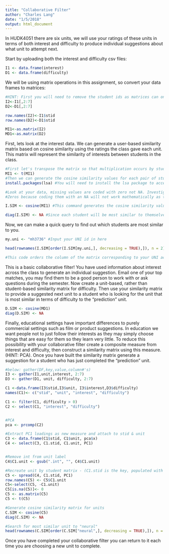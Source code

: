 ---
title: "Collaborative Filter"
author: "Charles Lang"
date: "1/5/2018"
output: html_document
---


In HUDK4051 there are six units, we will use your ratings of these units in terms of both interest and difficulty to produce individual suggestions about what unit to attempt next.

Start by uploading both the interest and difficulty csv files:
```{r}
I1 <- data.frame(interest)
D1 <- data.frame(difficulty)
```

We will be using matrix operations in this assignment, so convert your data frames to matrices:
```{r}
#HINT: First you will need to remove the student ids as matrices can only contain one data type. You will then need to rename your row names with the student ids.
I2<-I1[,2:7]
D2<-D1[,2:7]

row.names(I2)<-I1$stid
row.names(D2)<-D1$stid

MI1<-as.matrix(I2)
MD1<-as.matrix(D2)

```

First, lets look at the interest data. We can generate a user-based similarity matrix based on cosine similarity using the ratings the class gave each unit. This matrix will represent the similarity of interests between students in the class.

```{r}
#First let's transpose the matrix so that multiplication occurs by students rather than units.
MI1 <- t(MI1)
#Then we can generate the cosine similarity values for each pair of students
install.packages(lsa) #You will need to install the lsa package to access the cosine command.

#Look at your data, missing values are coded with zero not NA. Investigate cosine similarity and decide whether your missing values should be coded with zeros or NAs. Explain your choice.
#Zeros because coding them with an NA will not work mathematically as the zero needs to go into the cosine similarity function. If the missing values were NA, then the lengths of the vectors that the cosine similarity function is comparing will be different (the vectors lenths will be different) and you can't compare data of different lengths with this. There needs to be a value allocated. Therefore, we chose 0.

I.SIM <- cosine(MI1) #This command generates the cosine similarity values as a new matrix. Click on I.SIM in the Global Environment pane to see what it looks like.

diag(I.SIM) <- NA #Since each student will be most similar to themselves we want to remove that information
```

Now, we can make a quick query to find out which students are most similar to you. 
```{r}
my.uni <- "mh3736" #Input your UNI id in here

head(rownames(I.SIM[order(I.SIM[my.uni,], decreasing = TRUE),]), n = 2) 

#This code orders the column of the matrix corresponding to your UNI according to similarity and returns the top two UNI ids for the students who's interests are most similar to yours
```

This is a basic collaborative filter! You have used information about interest across the class to generate an individual suggestion. Email one of your top matches, you may find them to be a good person to work with or ask questions during the semester.
Now create a unit-based, rather than student-based similarity matrix for difficulty. Then use your similarity matrix to provide a suggested next unit to a student who is looking for the unit that is most similar in terms of difficulty to the "prediction" unit. 
```{r}
D.SIM <- cosine(MD1)
diag(D.SIM) <- NA
```

Finally, educational settings have important differences to purely commercial settings such as film or product suggestions. In education we want people not to just follow their interests as they may simply choose things that are easy for them so they learn very little. To reduce this possibility with your collaborative filter create a composite measure from interest and difficulty, then construct a similarity matrix using this measure. (HINT: PCA). Once you have built the similarity matrix generate a suggestion for a student who has just completed the "prediction" unit.
```{r}


#below: gather(DF,key,value,column#'s)
I3 <- gather(I1,unit,interest, 2:7)
D3 <- gather(D1, unit, difficulty, 2:7)

C1 <-data.frame(I3$stid,I3$unit, I3$interest,D3$difficulty)
names(C1)<- c("stid", "unit", "interest", "difficulty")

C1 <- filter(C1, difficulty > 0)
C2 <- select(C1, "interest", "difficulty")


#PCA
pca <- prcomp(C2)

#Extract PC1 loadings as new measure and attach to stid & unit
C3 <- data.frame(C1$stid, C1$unit, pca$x)
C4 <- select(C3, C1.stid, C1.unit, PC1)


#Remove int from unit label
C4$C1.unit <- gsub(".int", "", C4$C1.unit)

#Recreate unit by student matrix - (C1.stid is the key, populated with PC1 values)
C5 <- spread(C4, C1.stid, PC1)
row.names(C5) <- C5$C1.unit
C5<-select(C5, -C1.unit)
C5[is.na(C5)]<- 0
C5 <- as.matrix(C5)
C5 <- t(C5)

#Generate cosine similarity matrix for units
C.SIM <- cosine(C5)
diag(C.SIM) <- NA

#Search for most similar unit to "neural"
head(rownames(C.SIM[order(C.SIM["neural",], decreasing = TRUE),]), n = 1)

```

Once you have completed your collaborative filter you can return to it each time you are choosing a new unit to complete.
